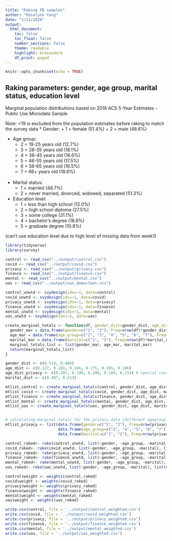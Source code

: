 ```yaml
---
title: "Raking FB samples"
author: "Rosalynn Yang"
date: "1/12/2020"
output: 
  html_document:
    toc: false
    toc_float: false
    number_sections: false
    theme: readable
    highlight: breezedark
    df_print: paged
---
```


```r
knitr::opts_chunk$set(echo = TRUE)
```


## Raking parameters: gender, age group, marital status, education level 
Marginal population distributions based on 2018 ACS 5-Year Estimates - Public Use Microdata Sample <br>

Note: <19 is excluded from the population estimates before raking to match the survey data
* Gender:
  + 1 = female (51.4%)
  + 2 = male (48.6%) <br>
  
* Age group: <br>
  + 2 = 19-25 years old (12.7%) <br>
  + 3 = 26-35 years old (18.1%) <br>
  + 4 = 36-45 years old (16.6%) <br>
  + 5 = 46-55 years old (17.5%) <br>
  + 6 = 56-65 years old (16.5%) <br>
  + 7 = 66+ years old (18.6%) <br> <br>
  
* Marital status:
  + 1 = married (48.7%)
  + 2 = never married, divorced, widowed, separated (51.3%) <br>


* Education level:
  + 1 = less than high school (12.0%)
  + 2 = high school diploma (27.5%)
  + 3 = some college (31.1%)
  + 4 = bachelor's degree (18.6%)
  + 5 = graduate degree (10.8%) <br>

(can't use education level due to high level of missing data from week1)

```r
library(tidyverse)
library(survey)
```

```r
control <- read_csv("../output/control.csv")
covid <- read_csv("../output/covid.csv")
privacy <- read_csv("../output/privacy.csv")
finance <- read_csv("../output/finance.csv")
mental <- read_csv("../output/mental.csv")
uas <- read_csv("../output/uas_democlean.csv")
```


```r
control_unwtd <- svydesign(ids=~1, data=control)
covid_unwtd <- svydesign(ids=~1, data=covid)
privacy_unwtd <- svydesign(ids=~1, data=privacy)
finance_unwtd <- svydesign(ids=~1, data=finance)
mental_unwtd <- svydesign(ids=~1, data=mental)
uas_unwtd <- svydesign(ids=~1, data=uas)
```


```r
create_marginal_totals <- function(df, gender_dist=gender_dist, age_dist=age_dist, marital_dist=marital_dist){
  gender_mar = data.frame(gender=c("1", "2"), Freq=nrow(df)*gender_dist)
  age_mar = data.frame(age_group=c("2", "3", "4", "5", "6", "7"), Freq=nrow(df)*age_dist)
  marital_mar = data.frame(marital=c("1", "2"), Freq=nrow(df)*marital_dist)
  marginal_totals_list <- list(gender_mar, age_mar, marital_mar)
  return(marginal_totals_list)
}

gender_dist <- c(0.514, 0.486)
age_dist <- c(0.127, 0.181, 0.166, 0.175, 0.165, 0.186)
age_dist_privacy <- c(0.207, 0.190, 0.200, 0.189, 0.214) # special case for the privacy data: agegroup does not have level 2
marital_dist <- c(0.487, 0.513)

mtlist_control <- create_marginal_totals(control, gender_dist, age_dist, marital_dist)
mtlist_covid <- create_marginal_totals(covid, gender_dist, age_dist, marital_dist)
mtlist_finance <- create_marginal_totals(finance, gender_dist, age_dist, marital_dist)
mtlist_mental <- create_marginal_totals(mental, gender_dist, age_dist, marital_dist)
mtlist_uas <- create_marginal_totals(uas, gender_dist, age_dist, marital_dist)


# calculating marginal totals for the privacy data (different agegroup distribution compared with other data)
mtlist_privacy <- list(data.frame(gender=c("1", "2"), Freq=nrow(privacy)*gender_dist),
                       data.frame(age_group=c("3", "4", "5", "6", "7"), Freq=nrow(privacy)*age_dist_privacy),
                       data.frame(marital=c("1", "2"), Freq=nrow(privacy)*marital_dist))

```


```r
control_raked<- rake(control_unwtd, list(~gender, ~age_group, ~marital), list(mtlist_control[[1]], mtlist_control[[2]], mtlist_control[[3]]))
covid_raked<- rake(covid_unwtd, list(~gender, ~age_group, ~marital), list(mtlist_covid[[1]], mtlist_covid[[2]], mtlist_covid[[3]]))
privacy_raked<- rake(privacy_unwtd, list(~gender, ~age_group, ~marital), list(mtlist_privacy[[1]], mtlist_privacy[[2]], mtlist_privacy[[3]]))
finance_raked<- rake(finance_unwtd, list(~gender, ~age_group, ~marital), list(mtlist_finance[[1]], mtlist_finance[[2]], mtlist_finance[[3]]))
mental_raked<- rake(mental_unwtd, list(~gender, ~age_group, ~marital), list(mtlist_mental[[1]], mtlist_mental[[2]], mtlist_mental[[3]]))
uas_raked<- rake(uas_unwtd, list(~gender, ~age_group, ~marital), list(mtlist_uas[[1]], mtlist_uas[[2]], mtlist_uas[[3]]))
```


```r
control$weight <- weights(control_raked)
covid$weight <- weights(covid_raked)
privacy$weight <- weights(privacy_raked)
finance$weight <- weights(finance_raked)
mental$weight <- weights(mental_raked)
uas$weight <- weights(uas_raked)
```


```r
write.csv(control, file = '../output/control_weighted.csv')
write.csv(covid, file = '../output/covid_weighted.csv')
write.csv(privacy, file = '../output/privacy_weighted.csv')
write.csv(finance, file = '../output/finance_weighted.csv')
write.csv(mental, file = '../output/mental_weighted.csv')
write.csv(uas, file = '../output/uas_weighted.csv')
```
